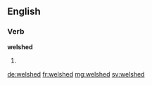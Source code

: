 ==English==

===Verb===
'''welshed'''

# {{past of|welsh}}

[[de:welshed]]
[[fr:welshed]]
[[mg:welshed]]
[[sv:welshed]]